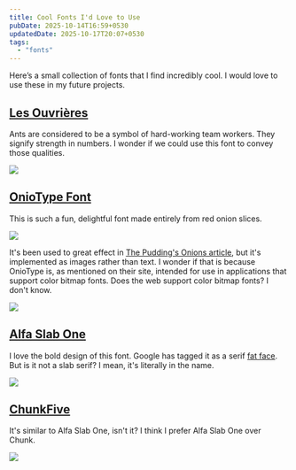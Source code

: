 ```yaml
---
title: Cool Fonts I'd Love to Use
pubDate: 2025-10-14T16:59+0530
updatedDate: 2025-10-17T20:07+0530
tags:
  - "fonts"
---
```


Here’s a small collection of fonts that I find incredibly cool. I would love to use these in my future projects.

## [Les Ouvrières](https://velvetyne.fr/fonts/ouvrieres/)

Ants are considered to be a symbol of hard-working team workers. They signify strength in numbers. I wonder if we could use this font to convey those qualities.

![](./les-ouvrieres-preview.png)

## [OnioType Font](https://handmadefont.com/shop/oniotype-font/)

This is such a fun, delightful font made entirely from red onion slices.

![](./oniotype-font.png)

It's been used to great effect in [The Pudding's Onions article](https://pudding.cool/2025/08/onions/), but it's implemented as images rather than text. I wonder if that is because OnioType is, as mentioned on their site, intended for use in applications that support color bitmap fonts. Does the web support color bitmap fonts? I don't know.

![](./the-pudding.png)

## [Alfa Slab One](https://fonts.google.com/specimen/Alfa+Slab+One)

I love the bold design of this font. Google has tagged it as a serif [fat face](https://en.wikipedia.org/wiki/Fat_face). But is it not a slab serif? I mean, it's literally in the name.

![](./alfa-slab-one-preview.png)

## [ChunkFive](https://github.com/theleagueof/chunk)

It's similar to Alfa Slab One, isn't it? I think I prefer Alfa Slab One over Chunk.

![](./chunkfive-preview.png)

